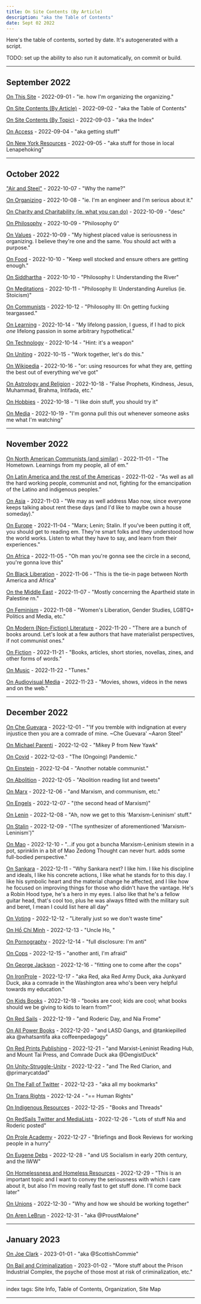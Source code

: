 ```yaml
---
title: On Site Contents (By Article)
description: "aka the Table of Contents"
date: Sept 02 2022
---
```


Here's the table of contents, sorted by date. It's autogenerated with a script.

TODO: set up the ability to also run it automatically, on commit or build.
    
---

## September 2022
[On This Site](/posts/on-this-site) - 2022-09-01 - "ie. how I'm organizing the organizing."

[On Site Contents (By Article)](/posts/on-site-contents-by-article) - 2022-09-02 - "aka the Table of Contents"

[On Site Contents (By Topic)](/posts/on-site-contents-by-topic) - 2022-09-03 - "aka the Index"

[On Access](/posts/on-access) - 2022-09-04 - "aka getting stuff"

[On New York Resources](/posts/on-ny-resources) - 2022-09-05 - "aka stuff for those in local Lenapehoking"


---

## October 2022
["Air and Steel"](/posts/air-and-steel) - 2022-10-07 - "Why the name?"

[On Organizing](/posts/on-organizing) - 2022-10-08 - "ie. I'm an engineer and I'm serious about it."

[On Charity and Charitability (ie. what you can do)](/posts/on-charity-and-charitability) - 2022-10-09 - "desc"

[On Philosophy](/posts/on-philosophy) - 2022-10-09 - "Philosophy 0"

[On Values](/posts/on-values) - 2022-10-09 - "My highest placed value is seriousness in organizing. I believe they're one and the same. You should act with a purpose."

[On Food](/posts/on-food) - 2022-10-10 - "Keep well stocked and ensure others are getting enough."

[On Siddhartha](/posts/on-siddhartha) - 2022-10-10 - "Philosophy I: Understanding the River"

[On Meditations](/posts/on-meditations) - 2022-10-11 - "Philosophy II: Understanding Aurelius (ie. Stoicism)"

[On Communists](/posts/on-communists) - 2022-10-12 - "Philosophy III: On getting fucking teargassed."

[On Learning](/posts/on-learning) - 2022-10-14 - "My lifelong passion, I guess, if I had to pick _one_ lifelong passion in some arbitrary hypothetical."

[On Technology](/posts/on-technology) - 2022-10-14 - "Hint: it's a weapon"

[On Uniting](/posts/on-uniting) - 2022-10-15 - "Work together, let's do this."

[On Wikipedia](/posts/on-wikipedia) - 2022-10-16 - "or: using resources for what they are, getting the best out of everything we've got"

[On Astrology and Religion](/posts/on-astrology-and-religion) - 2022-10-18 - "False Prophets, Kindness, Jesus, Muhammad, Brahma, Intifada, etc."

[On Hobbies](/posts/on-hobbies) - 2022-10-18 - "I like doin stuff, you should try it"

[On Media](/posts/on-media) - 2022-10-19 - "I'm gonna pull this out whenever someone asks me what I'm watching"


---

## November 2022
[On North American Communists (and similar)](/posts/on-north-america) - 2022-11-01 - "The Hometown. Learnings from my people, all of em."

[On Latin America and the rest of the Americas](/posts/on-latin-america) - 2022-11-02 - "As well as all the hard working people, communist and not, fighting for the emancipation of the Latino and indigenous peoples."

[On Asia](/posts/on-asia) - 2022-11-03 - "We may as well address Mao now, since everyone keeps talking about rent these days (and I'd like to maybe own a house someday)."

[On Europe](/posts/on-europe) - 2022-11-04 - "Marx; Lenin; Stalin. If you've been putting it off, you should get to reading em. They're smart folks and they understood how the world works. Listen to what they have to say, and learn from their experiences."

[On Africa](/posts/on-africa) - 2022-11-05 - "Oh man you're gonna see the circle in a second, you're gonna love this"

[On Black Liberation](/posts/on-black-liberation) - 2022-11-06 - "This is the tie-in page between North America and Africa"

[On the Middle East](/posts/on-the-middle-east) - 2022-11-07 - "Mostly concerning the Apartheid state in Palestine rn."

[On Feminism](/posts/on-feminism) - 2022-11-08 - "Women's Liberation, Gender Studies, LGBTQ+ Politics and Media, etc."

[On Modern (Non-Fiction) Literature](/posts/on-modern-literature) - 2022-11-20 - "There are a bunch of books around. Let's look at a few authors that have materialist perspectives, if not communist ones."

[On Fiction](/posts/on-fiction) - 2022-11-21 - "Books, articles, short stories, novellas, zines, and other forms of words."

[On Music](/posts/on-music) - 2022-11-22 - "Tunes."

[On Audiovisual Media](/posts/on-audiovisual-media) - 2022-11-23 - "Movies, shows, videos in the news and on the web."


---

## December 2022
[On Che Guevara](/posts/on-che) - 2022-12-01 - "'If you tremble with indignation at every injustice then you are a comrade of mine. ~Che Guevara' ~Aaron Steel"

[On Michael Parenti](/posts/on-parenti) - 2022-12-02 - "Mikey P from New Yawk"

[On Covid](/posts/on-covid) - 2022-12-03 - "The (Ongoing) Pandemic."

[On Einstein](/posts/on-einstein) - 2022-12-04 - "Another notable communist."

[On Abolition](/posts/on-abolition) - 2022-12-05 - "Abolition reading list and tweets"

[On Marx](/posts/on-marx) - 2022-12-06 - "and Marxism, and communism, etc."

[On Engels](/posts/on-engels) - 2022-12-07 - "(the second head of Marxism)"

[On Lenin](/posts/on-lenin) - 2022-12-08 - "Ah, now we get to this 'Marxism-Leninism' stuff."

[On Stalin](/posts/on-stalin) - 2022-12-09 - "(The synthesizer of aforementioned 'Marxism-Leninism')"

[On Mao](/posts/on-mao) - 2022-12-10 - "...if you got a buncha Marxism-Leninism stewin in a pot, sprinklin in a bit of Mao Zedong Thought can never hurt. adds some full-bodied perspective."

[On Sankara](/posts/on-sankara) - 2022-12-11 - "Why Sankara next? I like him. I like his discipline and ideals, I like his concrete actions, I like what he stands for to this day. I like his symbolic heart and the material change he affected, and I like how he focused on improving things for those who didn't have the vantage. He's a Robin Hood type, he's a hero in my eyes. I also like that he's a fellow guitar head, that's cool too, plus he was always fitted with the military suit and beret, I mean I could list here all day"

[On Voting](/posts/on-voting) - 2022-12-12 - "Literally just so we don't waste time"

[On Hồ Chí Minh](/posts/on-ho) - 2022-12-13 - "Uncle Ho, "

[On Pornography](/posts/on-pornography) - 2022-12-14 - "full disclosure: I'm anti"

[On Cops](/posts/on-cops) - 2022-12-15 - "another anti, I'm afraid"

[On George Jackson](/posts/on-jackson) - 2022-12-16 - "fitting one to come after the cops"

[On IronProle](/posts/on-ironprole) - 2022-12-17 - "aka Red, aka Red Army Duck, aka Junkyard Duck, aka a comrade in the Washington area who's been very helpful towards my education."

[On Kids Books](/posts/on-kids-books) - 2022-12-18 - "books are cool; kids are cool; what books should we be giving to kids to learn from?"

[On Red Sails](/posts/on-redsails) - 2022-12-19 - "and Roderic Day, and Nia Frome"

[On All Power Books](/posts/on-all-power-books) - 2022-12-20 - "and LASD Gangs, and @tankiepilled aka @whatsantifa aka coffeenpedagogy"

[On Red Prints Publishing](/posts/on-red-prints-publishing) - 2022-12-21 - "and Marxist-Leninist Reading Hub, and Mount Tai Press, and Comrade Duck aka @DengistDuck"

[On Unity-Struggle-Unity](/posts/on-unity-struggle-unity) - 2022-12-22 - "and The Red Clarion, and @primarycatdad"

[On The Fall of Twitter](/posts/on-the-fall-of-twitter) - 2022-12-23 - "aka all my bookmarks"

[On Trans Rights](/posts/on-trans-rights) - 2022-12-24 - "== Human Rights"

[On Indigenous Resources](/posts/on-indigenous-resources) - 2022-12-25 - "Books and Threads"

[On RedSails Twitter and MediaLists](/posts/on-redsails-twitter) - 2022-12-26 - "Lots of stuff Nia and Roderic posted"

[On Prole Academy](/posts/on-prole-academy) - 2022-12-27 - "Briefings and Book Reviews for working people in a hurry"

[On Eugene Debs](/posts/on-debs) - 2022-12-28 - "and US Socialism in early 20th century, and the IWW"

[On Homelessness and Homeless Resources](/posts/on-homelessness-and-resources) - 2022-12-29 - "This is an important topic and I want to convey the seriousness with which I care about it, but also I'm moving really fast to get stuff done. I'll come back later"

[On Unions](/posts/on-unions) - 2022-12-30 - "Why and how we should be working together"

[On Aren LeBrun](/posts/on-aren-lebrun) - 2022-12-31 - "aka @ProustMalone"


---

## January 2023
[On Joe Clark](/posts/on-scottish-commie) - 2023-01-01 - "aka @ScottishCommie"

[On Bail and Criminalization](/posts/on-bail-and-criminalization) - 2023-01-02 - "More stuff about the Prison Industrial Complex, the psyche of those most at risk of criminalization, etc."

---

index tags: Site Info, Table of Contents, Organization, Site Map

---
